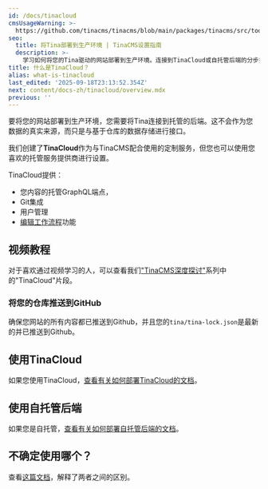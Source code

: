 ```yaml
---
id: /docs/tinacloud
cmsUsageWarning: >-
  https://github.com/tinacms/tinacms/blob/main/packages/tinacms/src/toolkit/react-sidebar/components/local-warning.tsx
seo:
  title: 将Tina部署到生产环境 | TinaCMS设置指南
  description: >-
    学习如何将您的Tina驱动的网站部署到生产环境。连接到TinaCloud或自托管后端的分步指南。
title: 什么是TinaCloud？
alias: what-is-tinacloud
last_edited: '2025-09-18T23:13:52.354Z'
next: content/docs-zh/tinacloud/overview.mdx
previous: ''
---
```


要将您的网站部署到生产环境，您需要将Tina连接到托管的后端。这不会作为您数据的真实来源，而只是与基于仓库的数据存储进行接口。

我们创建了**TinaCloud**作为与TinaCMS配合使用的定制服务，但您也可以使用您喜欢的托管服务提供商进行设置。

TinaCloud提供：

* 您内容的托管GraphQL端点，
* Git集成
* 用户管理
* [编辑工作流程](http://localhost:3000/docs/drafts/editorial-workflow)功能

## 视频教程

对于喜欢通过视频学习的人，可以查看我们["TinaCMS深度探讨"](https://www.youtube.com/watch?v=PcgnJDILv4w\&list=PLPar4H9PHKVqoCwZy79PHr8-W_vA3lAOB\&pp=iAQB)系列中的"TinaCloud"片段。

<Youtube embedSrc="https://www.youtube.com/embed/r9vzL_8PEW8?start=39" />

### 将您的仓库推送到GitHub

确保您网站的所有内容都已推送到Github，并且您的`tina/tina-lock.json`是最新的并已推送到Github。

## 使用TinaCloud

如果您使用TinaCloud，[查看有关如何部署TinaCloud的文档](/docs/tinacloud/overview)。

## 使用自托管后端

如果您是自托管，[查看有关如何部署自托管后端的文档](/docs/self-hosted/overview)。

## 不确定使用哪个？

查看[这篇文档](/docs/introduction/faq#what-is-tina-cloud)，解释了两者之间的区别。